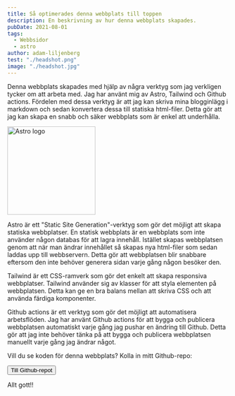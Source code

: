 ```yaml
---
title: Så optimerades denna webbplats till toppen
description: En beskrivning av hur denna webbplats skapades.
pubDate: 2021-08-01
tags:
  - Webbsidor
  - astro
author: adam-liljenberg
test: "./headshot.png"
image: "./headshot.jpg"
---
```



Denna webbplats skapades med hjälp av några verktyg som jag verkligen tycker om att arbeta med. Jag har använt mig av Astro, Tailwind och Github actions. Fördelen med dessa verktyg är att jag kan skriva mina blogginlägg i markdown och sedan konvertera dessa till statiska html-filer. Detta gör att jag kan skapa en snabb och säker webbplats som är enkel att underhålla.

<Image src={AstroLogo} alt="Astro logo" width="200" height="200" />

Astro är ett "Static Site Generation"-verktyg som gör det möjligt att skapa statiska webbplatser. En statisk webbplats är en webbplats som inte använder någon databas för att lagra innehåll. Istället skapas webbplatsen genom att när man ändrar innehållet så skapas nya html-filer som sedan laddas upp till webbservern. Detta gör att webbplatsen blir snabbare eftersom den inte behöver generera sidan varje gång någon besöker den.

Tailwind är ett CSS-ramverk som gör det enkelt att skapa responsiva webbplatser. Tailwind använder sig av klasser för att styla elementen på webbplatsen. Detta kan ge en bra balans mellan att skriva CSS och att använda färdiga komponenter.

Github actions är ett verktyg som gör det möjligt att automatisera arbetsflöden. Jag har använt Github actions för att bygga och publicera webbplatsen automatiskt varje gång jag pushar en ändring till Github. Detta gör att jag inte behöver tänka på att bygga och publicera webbplatsen manuellt varje gång jag ändrar något.

Vill du se koden för denna webbplats? Kolla in mitt Github-repo:

<a href="https://github.com/insulationman/cabanossy-se">
  <button class="bg-blue-500 hover:bg-blue-700 text-white font-bold p-2 rounded">
    <span>Till Github-repot</span>
  </button>
</a>

Allt gott!!
